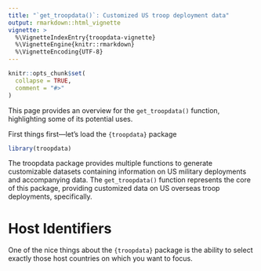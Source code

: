 ```yaml
---
title: "`get_troopdata()`: Customized US troop deployment data"
output: rmarkdown::html_vignette
vignette: >
  %\VignetteIndexEntry{troopdata-vignette}
  %\VignetteEngine{knitr::rmarkdown}
  %\VignetteEncoding{UTF-8}
---
```


```r
knitr::opts_chunk$set(
  collapse = TRUE,
  comment = "#>"
)
```

This page provides an overview for the `get_troopdata()` function, highlighting some of its potential uses.

First things first—let's load the `{troopdata}` package


```r
library(troopdata)
```

The troopdata package provides multiple functions to generate customizable datasets containing information on US military deployments and accompanying data. The `get_troopdata()` function represents the core of this package, providing customized data on US overseas troop deployments, specifically.


# Host Identifiers

One of the nice things about the `{troopdata}` package is the ability to select exactly those host countries on which you want to focus.
